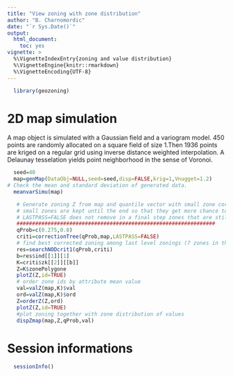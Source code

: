 ```yaml
---
title: "View zoning with zone distribution"
author: "B. Charnomordic"
date: "`r Sys.Date()`"
output:
  html_document:
    toc: yes
vignette: >
  %\VignetteIndexEntry{zoning and value distribution}
  %\VignetteEngine{knitr::rmarkdown}
  %\VignetteEncoding{UTF-8}
---
```


```r
  library(geozoning)
```


# 2D map simulation 
A map object is simulated with a Gaussian field and a variogram model. 450 points are randomly allocated on a square field of size 1.Then 1936 points are kriged on a regular grid using inverse distance weighted interpolation. A Delaunay tesselation yields point neighborhood in the sense of Voronoi.

```r
  seed=40
  map=genMap(DataObj=NULL,seed=seed,disp=FALSE,krig=1,Vnugget=1.2)
# Check the mean and standard deviation of generated data.
  meanvarSimu(map)
```

```r
   # Generate zoning Z from map and quantile vector with small zone correction
   # small zones are kept until the end so that they get more chance to grow.
   # LASTPASS=FALSE does not remove in a final step zones that are still too small.
   ################################################################
   qProb=c(0.275,0.8)
   criti=correctionTree(qProb,map,LASTPASS=FALSE)
   # find best corrected zoning among last level zonings (7 zones in this case)
   res=searchNODcrit1(qProb,criti)
   b=res$ind[[1]][1]
   K=criti$zk[[2]][[b]]
   Z=K$zonePolygone
   plotZ(Z,id=TRUE)
   # order zone ids by attribute mean value
   val=valZ(map,K)$val
   ord=valZ(map,K)$ord
   Z=orderZ(Z,ord)
   plotZ(Z,id=TRUE)
   #plot zoning together with zone distribution of values
   dispZmap(map,Z,qProb,val)
```


# Session informations
```r
  sessionInfo()
```

